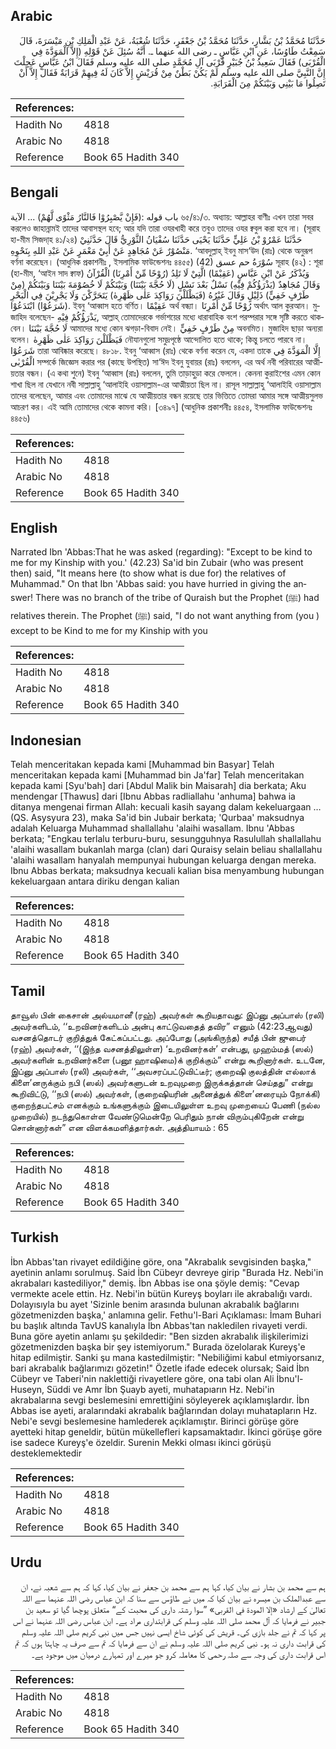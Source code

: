 ## Arabic


<div dir="rtl" lang="ar" style={{fontSize:'larger',backgroundColor:'#f8f9fa',padding:20}}>
حَدَّثَنَا مُحَمَّدُ بْنُ بَشَّارٍ، حَدَّثَنَا مُحَمَّدُ بْنُ جَعْفَرٍ، حَدَّثَنَا شُعْبَةُ، عَنْ عَبْدِ الْمَلِكِ بْنِ مَيْسَرَةَ، قَالَ سَمِعْتُ طَاوُسًا، عَنِ ابْنِ عَبَّاسٍ ـ رضى الله عنهما ـ‏.‏ أَنَّهُ سُئِلَ عَنْ قَوْلِهِ ‏(‏إِلاَّ الْمَوَدَّةَ فِي الْقُرْبَى‏)‏ فَقَالَ سَعِيدُ بْنُ جُبَيْرٍ قُرْبَى آلِ مُحَمَّدٍ صلى الله عليه وسلم فَقَالَ ابْنُ عَبَّاسٍ عَجِلْتَ إِنَّ النَّبِيَّ صلى الله عليه وسلم لَمْ يَكُنْ بَطْنٌ مِنْ قُرَيْشٍ إِلاَّ كَانَ لَهُ فِيهِمْ قَرَابَةٌ فَقَالَ إِلاَّ أَنْ تَصِلُوا مَا بَيْنِي وَبَيْنَكُمْ مِنَ الْقَرَابَةِ‏.‏
</div>
<div style={{backgroundColor:'#f8f9fa',padding:20, marginBottom: 10}}><table> <thead> <tr> <th>References:</th> <th></th> </tr> </thead> <tbody><tr><td>Hadith No</td><td>4818</td></tr><tr><td>Arabic No</td><td>4818</td></tr><tr><td>Reference</td><td>Book 65 Hadith 340</td></tr></tbody></table></div>

## Bengali


<div dir="ltr" lang="bn" style={{fontSize:'larger',backgroundColor:'#f8f9fa',padding:20}}>
باب قوله :(فَإِنْ يَّصْبِرُوْا فَالنَّارُ مَثْوًى لَّهُمْ) ... الآية ৬৫/৪১/৩. অধ্যায়: আল্লাহর বাণীঃ এখন তারা সবর করলেও জাহান্নামই তাদের আবাসস্থল হবে; আর যদি তারা ওযরখাহী করে তবুও তাদের ওযর ক্ববুল করা হবে না। (সূরাহ হা-মীম সিজদা্হ ৪১/২৪) حَدَّثَنَا عَمْرُوْ بْنُ عَلِيٍّ حَدَّثَنَا يَحْيَى حَدَّثَنَا سُفْيَانُ الثَّوْرِيُّ قَالَ حَدَّثَنِيْ مَنْصُوْرٌ عَنْ مُجَاهِدٍ عَنْ أَبِيْ مَعْمَرٍ عَنْ عَبْدِ اللهِ بِنَحْوِهِ. ‘আবদুল্লাহ্ ইবনু মাস‘উদ (রাঃ) থেকে অনুরূপ বর্ণনা করেছেন। (আধুনিক প্রকাশনীঃ , ইসলামিক ফাউন্ডেশনঃ ৪৪৫৫) (42) سُوْرَةُ حم عسق সূরাহ (৪২) : শূরা (হা-মীম, ‘আইন সাদ ক্বাফ) وَيُذْكَرُ عَنْ ابْنِ عَبَّاسٍ (عَقِيْمًا) الَّتِيْ لَا تَلِدُ (رُوْحًا مِّنْ أَمْرِنَا) الْقُرْآنُ وَقَالَ مُجَاهِدٌ (يَذْرَؤُكُمْ فِيْهِ) نَسْلٌ بَعْدَ نَسْلٍ (لَا حُجَّةَ بَيْنَنَا) وَبَيْنَكُمْ لَا خُصُوْمَةَ بَيْنَنَا وَبَيْنَكُمْ (مِنْ طَرْفٍ خَفِيٍّ) ذَلِيْلٍ وَقَالَ غَيْرُهُ (فَيَظْلَلْنَ رَوَاكِدَ عَلٰى ظَهْرِهٰ) يَتَحَرَّكْنَ وَلَا يَجْرِيْنَ فِي الْبَحْرِ (شَرَعُوْا) ابْتَدَعُوْا. ইবনু ‘আব্বাস হতে বর্ণিত। عَقِيْمًا অর্থ বন্ধ্যা। رُوْحًا مِّنْ أَمْرِنَا অর্থাৎ আল কুরআন। মুজাহিদ বলেছেন- يَذْرَؤُكُمْ فِيْهِ, আল্লাহ্ তোমাদেরকে গর্ভাশয়ের মধ্যে ধারাবাহিক বংশ পরম্পরার সঙ্গে সৃষ্টি করতে থাকবেন। لَا حُجَّةَ بَيْنَنَا আমাদের মধ্যে কোন ঝগড়া-বিবাদ নেই। مِنْ طَرْفٍ خَفِيٍّ অবনমিত। মুজাহিদ ছাড়া অন্যরা বলেন। فَيَظْلَلْنَ رَوَاكِدَ عَلٰى ظَهْرِهٰ নৌযানগুলো সমুদ্রপৃষ্ঠে আন্দোলিত হতে থাকে; কিন্তু চলতে পারবে না। شَرَعُوْا তারা আবিষ্কার করেছে। ৪৮১৮. ইবনু ‘আব্বাস (রাঃ) থেকে বর্ণনা করেন যে, একদা তাকে إِلَّا الْمَوَدَّةَ فِي الْقُرْبٰى সম্পর্কে জিজ্ঞেস করার পর (কাছে উপস্থিত) সা‘ঈদ ইবনু যুবায়র (রাঃ) বললেন, এর অর্থ নবী পরিবারের আত্মীয়তার বন্ধন। (এ কথা শুনে) ইবনু ‘আব্বাস (রাঃ) বললেন, তুমি তাড়াহুড়া করে ফেললে। কেননা কুরাইশের এমন কোন শাখা ছিল না যেখানে নবী সাল্লাল্লাহু ‘আলাইহি ওয়াসাল্লাম-এর আত্মীয়তা ছিল না। রাসূল সাল্লাল্লাহু ‘আলাইহি ওয়াসাল্লাম তাদের বলেছেন, আমার এবং তোমাদের মাঝে যে আত্মীয়তার বন্ধন রয়েছে তার ভিত্তিতে তোমরা আমার সঙ্গে আত্মীয়সুলভ আচরণ কর। এই আমি তোমাদের থেকে কামনা করি। [৩৪৯৭] (আধুনিক প্রকাশনীঃ ৪৪৫৪, ইসলামিক ফাউন্ডেশনঃ ৪৪৫৬)
</div>
<div style={{backgroundColor:'#f8f9fa',padding:20, marginBottom: 10}}><table> <thead> <tr> <th>References:</th> <th></th> </tr> </thead> <tbody><tr><td>Hadith No</td><td>4818</td></tr><tr><td>Arabic No</td><td>4818</td></tr><tr><td>Reference</td><td>Book 65 Hadith 340</td></tr></tbody></table></div>

## English


<div dir="ltr" lang="en" style={{fontSize:'larger',backgroundColor:'#f8f9fa',padding:20}}>
Narrated Ibn 'Abbas:That he was asked (regarding): "Except to be kind to me for my Kinship with you.' (42.23) Sa'id bin Zubair (who was present then) said, "It means here (to show what is due for) the relatives of Muhammad." On that Ibn 'Abbas said: you have hurried in giving the answer! There was no branch of the tribe of Quraish but the Prophet (ﷺ) had relatives therein. The Prophet (ﷺ) said, "I do not want anything from (you ) except to be Kind to me for my Kinship with you
</div>
<div style={{backgroundColor:'#f8f9fa',padding:20, marginBottom: 10}}><table> <thead> <tr> <th>References:</th> <th></th> </tr> </thead> <tbody><tr><td>Hadith No</td><td>4818</td></tr><tr><td>Arabic No</td><td>4818</td></tr><tr><td>Reference</td><td>Book 65 Hadith 340</td></tr></tbody></table></div>

## Indonesian


<div dir="ltr" lang="id" style={{fontSize:'larger',backgroundColor:'#f8f9fa',padding:20}}>
Telah menceritakan kepada kami [Muhammad bin Basyar] Telah menceritakan kepada kami [Muhammad bin Ja'far] Telah menceritakan kepada kami [Syu'bah] dari [Abdul Malik bin Maisarah] dia berkata; Aku mendengar [Thawus] dari [Ibnu Abbas radliallahu 'anhuma] bahwa ia ditanya mengenai firman Allah: kecuali kasih sayang dalam kekeluargaan … (QS. Asysyura 23), maka Sa'id bin Jubair berkata; 'Qurbaa' maksudnya adalah Keluarga Muhammad shallallahu 'alaihi wasallam. Ibnu 'Abbas berkata; "Engkau terlalu terburu-buru, sesungguhnya Rasulullah shallallahu 'alaihi wasallam bukanlah marga (clan) dari Quraisy selain beliau shallallahu 'alaihi wasallam hanyalah mempunyai hubungan keluarga dengan mereka. Ibnu Abbas berkata; maksudnya kecuali kalian bisa menyambung hubungan kekeluargaan antara diriku dengan kalian
</div>
<div style={{backgroundColor:'#f8f9fa',padding:20, marginBottom: 10}}><table> <thead> <tr> <th>References:</th> <th></th> </tr> </thead> <tbody><tr><td>Hadith No</td><td>4818</td></tr><tr><td>Arabic No</td><td>4818</td></tr><tr><td>Reference</td><td>Book 65 Hadith 340</td></tr></tbody></table></div>

## Tamil


<div dir="ltr" lang="ta" style={{fontSize:'larger',backgroundColor:'#f8f9fa',padding:20}}>
தாவூஸ் பின் கைசான் அல்யமானீ (ரஹ்) அவர்கள் கூறியதாவது: இப்னு அப்பாஸ் (ரலி) அவர்களிடம், ‘‘உறவினர்களிடம் அன்பு காட்டுவதைத் தவிர” எனும் (42:23ஆவது) வசனத்தொடர் குறித்துக் கேட்கப்பட்டது. அப்போது (அங்கிருந்த) சயீத் பின் ஜுபைர் (ரஹ்) அவர்கள், ‘‘(இந்த வசனத்திலுள்ள) ‘உறவினர்கள்’ என்பது, முஹம்மத் (ஸல்) அவர்களின் உறவினர்களை (பனூ ஹாஷிமை)க் குறிக்கும்” என்று கூறினார்கள். உடனே, இப்னு அப்பாஸ் (ரலி) அவர்கள், ‘‘அவசரப்பட்டுவிட்டீர்; குறைஷி குலத்தின் எல்லாக் கிளை’னருக்கும் நபி (ஸல்) அவர்களுடன் உறவுமுறை இருக்கத்தான் செய்தது” என்று கூறிவிட்டு, ‘‘நபி (ஸல்) அவர்கள், (குறைஷியரின் அனைத்துக் கிளை’னரையும் நோக்கி) குறைந்தபட்சம் எனக்கும் உங்களுக்கும் இடையிலுள்ள உறவு முறையைப் பேணி (நல்ல முறையில்) நடந்துகொள்ள வேண்டுமென்றே பெரிதும் நான் விரும்புகிறேன் என்று சொன்னார்கள்” என விளக்கமளித்தார்கள். அத்தியாயம் : 65
</div>
<div style={{backgroundColor:'#f8f9fa',padding:20, marginBottom: 10}}><table> <thead> <tr> <th>References:</th> <th></th> </tr> </thead> <tbody><tr><td>Hadith No</td><td>4818</td></tr><tr><td>Arabic No</td><td>4818</td></tr><tr><td>Reference</td><td>Book 65 Hadith 340</td></tr></tbody></table></div>

## Turkish


<div dir="ltr" lang="tr" style={{fontSize:'larger',backgroundColor:'#f8f9fa',padding:20}}>
İbn Abbas'tan rivayet edildiğine göre, ona "Akrabalık sevgisinden başka," ayetinin anlamı sorulmuş. Said İbn Cübeyr devreye girip "Burada Hz. Nebi'in akrabaları kastediliyor," demiş. İbn Abbas ise ona şöyle demiş: "Cevap vermekte acele ettin. Hz. Nebi'in bütün Kureyş boyları ile akrabaIığı vardı. Dolayısıyla bu ayet 'Sizinle benim arasında bulunan akrabalık bağlarını gözetmenizden başka,' anlamına gelir. Fethu'l-Bari Açıklaması: İmam Buhari bu başlık altında TavUS kanalıyla İbn Abbas'tan nakledilen rivayeti verdi. Buna göre ayetin anlamı şu şekildedir: "Ben sizden akrabalık ilişkilerimizi gözetmenizden başka bir şey istemiyorum." Burada özelolarak Kureyş'e hitap edilmiştir. Sanki şu mana kastedilmiştir: "Nebiliğimi kabul etmiyorsanız, bari akrabalık bağlarımızı gözetin!" Özetle ifade edecek olursak; Said İbn Cübeyr ve Taberi'nin naklettiği rivayetlere göre, ona tabi olan Ali İbnu'l-Huseyn, Süddi ve Amr İbn Şuayb ayeti, muhatapıarın Hz. Nebi'in akrabalarına sevgi beslemesini emrettiğini söyleyerek açıklamışlardır. İbn Abbas ise ayeti, aralarındaki akrabalık bağlarından dolayı muhatapların Hz. Nebi'e sevgi beslemesine hamlederek açıklamıştır. Birinci görüşe göre ayetteki hitap geneldir, bütün mükellefleri kapsamaktadır. İkinci görüşe göre ise sadece Kureyş'e özeldir. Surenin Mekki olması ikinci görüşü desteklemektedir
</div>
<div style={{backgroundColor:'#f8f9fa',padding:20, marginBottom: 10}}><table> <thead> <tr> <th>References:</th> <th></th> </tr> </thead> <tbody><tr><td>Hadith No</td><td>4818</td></tr><tr><td>Arabic No</td><td>4818</td></tr><tr><td>Reference</td><td>Book 65 Hadith 340</td></tr></tbody></table></div>

## Urdu


<div dir="rtl" lang="ur" style={{fontSize:'larger',backgroundColor:'#f8f9fa',padding:20}}>
ہم سے محمد بن بشار نے بیان کیا، کہا ہم سے محمد بن جعفر نے بیان کیا، کہا کہ ہم سے شعبہ نے، ان سے عبدالملک بن میسرہ نے بیان کیا کہ میں نے طاؤس سے سنا کہ ابن عباس رضی اللہ عنہما سے اللہ تعالیٰ کے ارشاد «إلا المودة في القربى‏» ”سوا رشتہ داری کی محبت کے“ متعلق پوچھا گیا تو سعید بن جبیر نے فرمایا کہ آل محمد صلی اللہ علیہ وسلم کی قرابتداری مراد ہے۔ ابن عباس رضی اللہ عنہما نے اس پر کہا کہ تم نے جلد بازی کی۔ قریش کی کوئی شاخ ایسی نہیں جس میں نبی کریم صلی اللہ علیہ وسلم کی قرابت داری نہ ہو۔ نبی کریم صلی اللہ علیہ وسلم نے ان سے فرمایا کہ تم سے صرف یہ چاہتا ہوں کہ تم اس قرابت داری کی وجہ سے صلہ رحمی کا معاملہ کرو جو میرے اور تمہارے درمیان میں موجود ہے۔
</div>
<div style={{backgroundColor:'#f8f9fa',padding:20, marginBottom: 10}}><table> <thead> <tr> <th>References:</th> <th></th> </tr> </thead> <tbody><tr><td>Hadith No</td><td>4818</td></tr><tr><td>Arabic No</td><td>4818</td></tr><tr><td>Reference</td><td>Book 65 Hadith 340</td></tr></tbody></table></div>